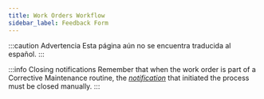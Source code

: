 ```yaml
---
title: Work Orders Workflow
sidebar_label: Feedback Form
---
```


:::caution Advertencia
Esta página aún no se encuentra traducida al español.
:::


<Component/>

:::info Closing notifications
Remember that when the work order is part of a Corrective Maintenance routine, the [_notification_](/docs/products/workflows/notifications/overview) that initiated the process must be closed manually.
:::
